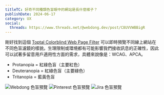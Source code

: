 ```yaml
---
titleTC: 好奇不同種類色盲眼中的網站是長什麼樣子？
publishDate: 2024-06-17
category: UX
social:
  threads: https://www.threads.net/@webdong.dev/post/C8UVVWBBigR
---
```


剛好找到這個 [Toptal Colorblind Web Page Filter](https://www.toptal.com/designers/colorfilter) 可以即時預覽不同線上網站在不同色盲濾鏡的樣貌。生理限制或環境都有可能影響我們接收訊息的正確性，因此可以試著多留意用戶適用性方面的需求，具體來說像是：WCAG、APCA。

- Protanopia = 紅綠色盲（主要紅色）
- Deuteranopia = 紅綠色盲（主要綠色）
- Tritanopia = 藍黃色盲

![Webdong 色盲預覽](./webdong-color-blind-preivew.webp)
![Pinterest 色盲預覽](./pinterest-color-blind-preview.webp)
![Jira 色盲預覽](./jira-color-blind-preview.webp)

